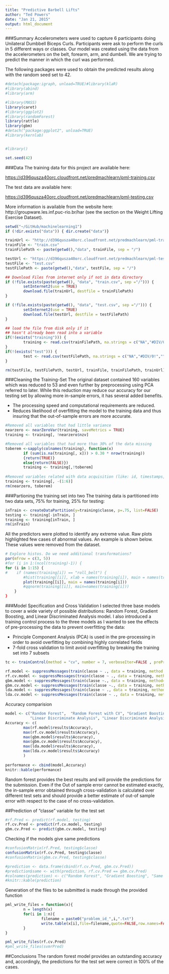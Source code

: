 ```yaml
---
title: "Predictive Barbell Lifts"
author: "Ted Powers"
date: "Jan 21, 2015"
output: html_document
---
```

        
###Summary
Accelerometers were used to capture 6 participants doing Unilateral Dumbbell Biceps Curls.  Participants were ask to perform the curls in 5 different ways or classes.  Our model was created using the data from the accelerometers on the belt, forearm, arm, and dumbell.  We are trying to predict the manner in which the curl was performed.

The following packages were used to obtain the predicted results along with the random seed set to 42.

```r
#detach(package:igraph, unload=TRUE)#library(klaR)
#library(abind)
#library(arm)

#library(MASS)
library(caret)
#library(ggplot2)
#library(randomForest)
library(rattle)
library(gbm)
#detach("package:ggplot2", unload=TRUE)
#library(kernlab)


#library()

set.seed(42)
```

###Data
The training data for this project are available here: 
        
<https://d396qusza40orc.cloudfront.net/predmachlearn/pml-training.csv>

The test data are available here: 
        
<https://d396qusza40orc.cloudfront.net/predmachlearn/pml-testing.csv>

More information is available from the website here: http://groupware.les.inf.puc-rio.br/har (see the section on the Weight Lifting Exercise Dataset). 

```r
setwd("~/GitHub/machinelearning1")
if (!dir.exists("data")) { dir.create("data")}

trainUrl <- "http://d396qusza40orc.cloudfront.net/predmachlearn/pml-training.csv"
trainFile <- "train.csv"
trainFilePath <- paste(getwd(),"data", trainFile, sep = "/")

testUrl <- "https://d396qusza40orc.cloudfront.net/predmachlearn/pml-testing.csv"
testFile <- "test.csv"
testFilePath <- paste(getwd(),"data", testFile, sep = "/")

## Download Files from internet only if not in data directory
if (!file.exists(paste(getwd(), "data", "train.csv", sep ="/"))) {
        setInternet2(use = TRUE)
        download.file(trainUrl, destfile = trainFilePath)
}

if (!file.exists(paste(getwd(), "data", "test.csv", sep ="/"))) {
        setInternet2(use = TRUE)
        download.file(testUrl, destfile = testFilePath)
}

## load the file from disk only if it 
## hasn't already been read into a variable
if(!(exists("training"))) {
        training <- read.csv(trainFilePath, na.strings = c("NA","#DIV/0!",""))
}
if(!(exists("test"))) {
        test <- read.csv(testFilePath, na.strings = c("NA","#DIV/0!",""))
}

rm(testFile, testFilePath, testUrl, trainFile, trainFilePath, trainUrl)
```

###Cleaning the Training-Set
The original dataset contained 160 variables which was reduced to 53 and even further by preprocessing using PCA referred to later.  While this reduction may reduce our accuracy for our testing set by allowing more in-sample errors, it has several added benefits.

- The processing speed and computational requirements are reduced.
- Reduces likelihood of overfitting the model to the training data and thus insuring that the out-of-sample errors are more accurate.

```r
#Removed all variables that had little variance
nearzero <- nearZeroVar(training, saveMetrics = TRUE)
training <- training[, !nearzero$nzv]

#Removed all variables that had more than 30% of the data missing
toberem <-sapply(colnames(training), function(x)
        if (sum(is.na(training[, x])) > 0.30 * nrow(training))
        {return(TRUE)}
        else{return(FALSE)})
        training <- training[,!toberem]
        
#Removed variables related with data acquisition (like: id, timestamps, individuals’ names, etc.)
training <- training[, -(1:6)]   
rm(nearzero, toberem)
```



###Partioning the training set into two
The training data is partitioned into two data sets, 75% for training, 25% for testing:
        
```r
inTrain <- createDataPartition(y=training$classe, p=.75, list=FALSE)
testing <- training[-inTrain, ]
training <- training[inTrain, ]
rm(inTrain)
```

All the predictors were plotted to identify any extreme value. Raw plots highlighted few cases of abnormal values. An example is shown below. These values were removed from the dataset.
```r
# Explore histos. Do we need additional transformations?
par(mfrow = c(3, 5))
#for (i in 1:(ncol(training)-1)) {
for (i in 1:15) {
#    if (names(training[i]) == "roll_belt") {
        #hist(training[[i]], xlab = names(training[i]), main = names(training[i]))
        plot(training[[i]], main = names(training[i]))
        #qqnorm(training[[i]], main=names(training[i]))
    }
}
```

###Model Specification and Cross Validation
I selected three base models to cover a wide variety of possible distributions: Random Forest, Gradient Boosting, and Linear Discriminated Analysis model.  I also introduced a training control process to the three models as I wanted to see the effects of pre-processing the data to prevent overfitting the data:

- Principle Component Analysis (PCA) is used in the pre-processing in order to avoid overfitting by combining highly correlated fields
- 7-fold cross validation to limit avoid overfitting by breaking the training set into 7 subsets

```r
tc <- trainControl(method = "cv", number = 7, verboseIter=FALSE , preProcOptions="pca", allowParallel=TRUE)

rf.model <- suppressMessages(train(classe ~ ., data = training, method = "rf"))
rf.cv.model <- suppressMessages(train(classe ~ ., data = training, method = "rf", trControl= tc))
gbm.model <- suppressMessages(train(classe ~., data = training, method="gbm"))
gbm.cv.model <- suppressMessages(train(classe ~., data = training, method="gbm", trControl = tc))
lda.model <- suppressMessages(train(classe ~ ., data = training, method = "lda"))
lda.cv.model <- suppressMessages(train(classe ~ ., data = training, method = "lda", trControl= tc))
```

Accuracy comparision

```r
model <- c("Random Forest",  "Random Forest with CV", "Gradient Boosting", "Gradient Boosting with CV",
           "Linear Discriminate Analysis", "Linear Discriminate Analysis with CV" )
Accuracy <- c(
        max(rf.model$results$Accuracy),
        max(rf.cv.model$results$Accuracy),
        max(gbm.model$results$Accuracy),
        max(gbm.cv.model$results$Accuracy),
        max(lda.model$results$Accuracy),
        max(lda.cv.model$results$Accuracy)
        )
        
performance <- cbind(model,Accuracy)
knitr::kable(performance)
```

Random forest provides the best results and will provide the predictions for the submission. Even if the Out of sample error cannot be estimated exactly, the in-sample error obtained through cross-validation is calculated over different test sets and should provide a better estimate of out-of sample error with respect to the case of no cross-validation.

##Prediction of “classe” variable for the test set

```r
#rf.Pred <- predict(rf.model, testing)
rf.cv.Pred <- predict(rf.cv.model, testing)
gbm.cv.Pred <- predict(gbm.cv.model, testing)
```

Checking if the models give same predictions

```r
#confusionMatrix(rf.Pred, testing$classe)
confusionMatrix(rf.cv.Pred, testing$classe)
#confusionMatrix(gbm.cv.Pred, testing$classe)

#prediction <- data.frame(cbind(rf.cv.Pred, gbm.cv.Pred))
#prediction$same <- with(prediction, rf.cv.Pred == gbm.cv.Pred)
#colnames(prediction) <- c("Random Forest", "Gradient Boosting", "Same Prediction")
#knitr::kable(prediction)
```

Generation of the files to be submitted is made through the provided function

```r
pml_write_files = function(x){
        n = length(x)
        for(i in 1:n){
                filename = paste0("problem_id_",i,".txt")
                write.table(x[i],file=filename,quote=FALSE,row.names=FALSE,col.names=FALSE)
        }
}

pml_write_files(rf.cv.Pred)
#pml_write_files(svmrPred)
```

##Conclusions
The random forest model provides an outstanding accuracy and, accordingly, the predictions for the test set were correct in 100% of the cases.
